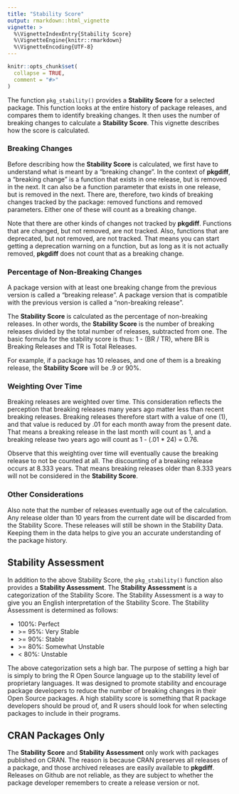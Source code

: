 ```yaml
---
title: "Stability Score"
output: rmarkdown::html_vignette
vignette: >
  %\VignetteIndexEntry{Stability Score}
  %\VignetteEngine{knitr::rmarkdown}
  %\VignetteEncoding{UTF-8}
---
```


```r
knitr::opts_chunk$set(
  collapse = TRUE,
  comment = "#>"
)
```

The function `pkg_stability()` provides a **Stability Score** for a selected 
package.  This function looks at the entire history of package releases,
and compares them to identify breaking changes.  It then uses the number
of breaking changes to calculate a **Stability Score**.  This vignette 
describes how the score is calculated.

### Breaking Changes

Before describing how the **Stability Score** is calculated, we first have to 
understand what is meant by a "breaking change".  In the context of **pkgdiff**,
a "breaking change" is a function that exists in one release, but is removed in the next.
It can also be a function parameter that exists in one release, but is removed
in the next.  There are, therefore, two kinds of breaking changes tracked
by the package: removed functions and removed parameters.  Either one of these
will count as a breaking change.

Note that there are other kinds of changes not tracked by **pkgdiff**.  Functions
that are changed, but not removed, are not tracked.  Also, functions that 
are deprecated, but not removed, are not tracked.  That means you can start 
getting a deprecation warning on a function, but as long as it is not actually
removed, **pkgdiff** does not count that as a breaking change.

### Percentage of Non-Breaking Changes

A package version with at least one breaking change from the previous version is called 
a "breaking release". A package version that is compatible with the previous 
version is called a "non-breaking release".  

The **Stability Score** is calculated as the percentage of non-breaking releases.
In other words, the **Stability Score** is the number of breaking releases 
divided by the total number of releases, subtracted from one.  The basic 
formula for the stability score is thus: 1 - (BR / TR), where 
BR is Breaking Releases and TR is Total Releases.

For example, if a package has 10 releases, and one of them is a breaking 
release, the **Stability Score** will be .9 or 90%.

### Weighting Over Time

Breaking releases are weighted over time.  This consideration reflects the 
perception that breaking releases many years ago matter less than recent breaking
releases.  Breaking releases therefore start with a value of 
one (1), and that value is reduced by .01 for each month away from the present
date.  That means a breaking release in the last month will count as 1, and
a breaking release two years ago will count as 1 - (.01 * 24) = 0.76.

Observe that this weighting over time will eventually cause the breaking release
to not be counted at all.  The discounting of a breaking release occurs at 8.333
years.  That means breaking releases older than 8.333 years will not be considered
in the **Stability Score**.

### Other Considerations

Also note that the number of releases eventually age out of the calculation. 
Any release older
than 10 years from the current date will be discarded from the Stability Score.
These releases will still be shown in the Stability Data. Keeping them in 
the data helps to give you an accurate understanding of the package history.

## Stability Assessment

In addition to the above Stability Score, the `pkg_stability()` function also provides
a **Stability Assessment**.  The **Stability Assessment** is a categorization of
the Stability Score.  The Stability Assessment is a way to give you an
English interpretation of the Stability Score.  The Stability Assessment is 
determined as follows:

  - 100%: Perfect
  - &gt;= 95%: Very Stable
  - &gt;= 90%: Stable
  - &gt;= 80%: Somewhat Unstable
  - &lt; 80%: Unstable
  
The above categorization sets a high bar. The purpose of setting a high bar is 
simply to bring the 
R Open Source language up to the stability level of proprietary 
languages.  It was designed to promote stability and encourage package
developers to reduce the number of breaking changes in their Open Source packages.
A high stability score is something that R package developers should be proud of, 
and R users should look for when selecting packages to include in their programs.

## CRAN Packages Only

The **Stability Score** and **Stability Assessment** only work with packages 
published on CRAN.
The reason is because CRAN preserves all releases of a package, and those archived
releases are easily available to **pkgdiff**.  Releases on Github are not reliable,
as they are subject to whether the package developer remembers to create 
a release version or not.  

